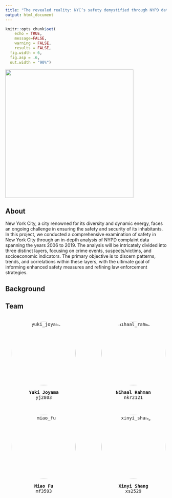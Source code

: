```yaml
---
title: "The revealed reality: NYC’s safety demystified through NYPD data"
output: html_document
---
```


```r

knitr::opts_chunk$set(
	echo = TRUE,
	message=FALSE,
	warning = FALSE,
	results = FALSE,
  fig.width = 6,
  fig.asp = .6,
  out.width = "90%")
```

![ ](image/new_york.jpg){height=400}

## About

New York City, a city renowned for its diversity and dynamic energy, faces an ongoing challenge in ensuring the safety and security of its inhabitants. In this project, we conducted a comprehensive examination of safety in New York City through an in-depth analysis of NYPD complaint data spanning the years 2006 to 2019. The analysis will be intricately divided into three distinct layers, focusing on crime events, suspects/victims, and socioeconomic indicators. The primary objective is to discern patterns, trends, and correlations within these layers, with the ultimate goal of informing enhanced safety measures and refining law enforcement strategies.

## Background

## Team

<pre>

<div style="display: flex; flex-wrap: nowrap; overflow-x: auto; white-space: nowrap;">
  <div style="flex: 0 0 auto; margin-left: 20px; margin-right: 80px; text-align: center;">
    <a href="https://www.linkedin.com/in/yuki-joyama/">
      <img src="image/yuki_joyama_b.jpeg" alt="yuki_joyama" style="width: 200px; height: 200px; object-fit: cover; object-position: center center; border-radius: 50%;">
    </a>
    <p><strong>Yuki Joyama</strong><br>yj2803</p>
  </div>
  
  <div style="flex: 0 0 auto; margin-right: 80px; text-align: center;">
    <img src="image/nihaal_rahman.jpg" alt="nihaal_rahman" style="width: 200px; height: 200px; object-fit: cover; object-position: center center; border-radius: 50%;">
    <p><strong>Nihaal Rahman</strong><br>nkr2121</p>
  </div>
  
  <div style="flex: 0 0 auto; margin-right: 20px; text-align: center;">
    <img src="image/new_york.jpg" alt="haha" style="width: 200px; height: 200px; object-fit: cover; object-position: center center; border-radius: 50%;">
    <p><strong>Siqing Wang</strong><br>sw3879</p>
  </div>
  
</div>

<div style="display: flex; flex-wrap: nowrap; overflow-x: auto; white-space: nowrap;">

  <div style="flex: 0 0 auto; margin-left: 20px; margin-right: 80px; text-align: center;">
    <img src="image/miao_fu.jpg" alt="miao_fu" style="width: 200px; height: 200px; object-fit: cover; object-position: center center; border-radius: 50%;">
    <p><strong>Miao Fu</strong><br>mf3593</p>
  </div>

  <div style="flex: 0 0 auto; margin-right: 80px; text-align: center;">
    <img src="image/xinyi_shang.jpg" alt="xinyi_shang" style="width: 200px; height: 200px; object-fit: cover; object-position: center center; border-radius: 50%;">
    <p><strong>Xinyi Shang</strong><br>xs2529</p>
  </div>

  <div style="flex: 0 0 auto; margin-right: 20px; text-align: center;">
    <img src="image/new_york.jpg" alt="haha" style="width: 200px; height: 200px; object-fit: cover; object-position: center center; border-radius: 50%;">
    <p><strong>Allison Xia</strong><br>zx2482</p>
  </div>
  
</pre>
